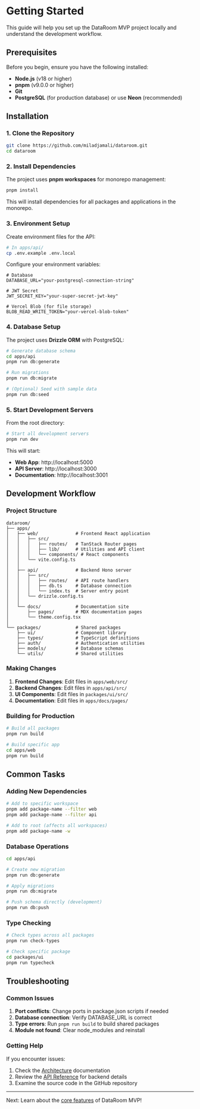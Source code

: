 # Getting Started

This guide will help you set up the DataRoom MVP project locally and understand the development workflow.

## Prerequisites

Before you begin, ensure you have the following installed:

- **Node.js** (v18 or higher)
- **pnpm** (v9.0.0 or higher)  
- **Git**
- **PostgreSQL** (for production database) or use **Neon** (recommended)

## Installation

### 1. Clone the Repository

```bash
git clone https://github.com/miladjamali/dataroom.git
cd dataroom
```

### 2. Install Dependencies

The project uses **pnpm workspaces** for monorepo management:

```bash
pnpm install
```

This will install dependencies for all packages and applications in the monorepo.

### 3. Environment Setup

Create environment files for the API:

```bash
# In apps/api/
cp .env.example .env.local
```

Configure your environment variables:

```env
# Database
DATABASE_URL="your-postgresql-connection-string"

# JWT Secret
JWT_SECRET_KEY="your-super-secret-jwt-key"

# Vercel Blob (for file storage)
BLOB_READ_WRITE_TOKEN="your-vercel-blob-token"
```

### 4. Database Setup

The project uses **Drizzle ORM** with PostgreSQL:

```bash
# Generate database schema
cd apps/api
pnpm run db:generate

# Run migrations
pnpm run db:migrate

# (Optional) Seed with sample data
pnpm run db:seed
```

### 5. Start Development Servers

From the root directory:

```bash
# Start all development servers
pnpm run dev
```

This will start:
- **Web App**: http://localhost:5000
- **API Server**: http://localhost:3000
- **Documentation**: http://localhost:3001

## Development Workflow

### Project Structure

```
dataroom/
├── apps/
│   ├── web/              # Frontend React application
│   │   ├── src/
│   │   │   ├── routes/   # TanStack Router pages
│   │   │   ├── lib/      # Utilities and API client
│   │   │   └── components/ # React components
│   │   └── vite.config.ts
│   │
│   ├── api/              # Backend Hono server
│   │   ├── src/
│   │   │   ├── routes/   # API route handlers
│   │   │   ├── db.ts     # Database connection
│   │   │   └── index.ts  # Server entry point
│   │   └── drizzle.config.ts
│   │
│   └── docs/             # Documentation site
│       ├── pages/        # MDX documentation pages
│       └── theme.config.tsx
│
└── packages/             # Shared packages
    ├── ui/               # Component library
    ├── types/            # TypeScript definitions
    ├── auth/             # Authentication utilities
    ├── models/           # Database schemas
    └── utils/            # Shared utilities
```

### Making Changes

1. **Frontend Changes**: Edit files in `apps/web/src/`
2. **Backend Changes**: Edit files in `apps/api/src/`
3. **UI Components**: Edit files in `packages/ui/src/`
4. **Documentation**: Edit files in `apps/docs/pages/`

### Building for Production

```bash
# Build all packages
pnpm run build

# Build specific app
cd apps/web
pnpm run build
```

## Common Tasks

### Adding New Dependencies

```bash
# Add to specific workspace
pnpm add package-name --filter web
pnpm add package-name --filter api

# Add to root (affects all workspaces)
pnpm add package-name -w
```

### Database Operations

```bash
cd apps/api

# Create new migration
pnpm run db:generate

# Apply migrations
pnpm run db:migrate

# Push schema directly (development)
pnpm run db:push
```

### Type Checking

```bash
# Check types across all packages
pnpm run check-types

# Check specific package
cd packages/ui
pnpm run typecheck
```

## Troubleshooting

### Common Issues

1. **Port conflicts**: Change ports in package.json scripts if needed
2. **Database connection**: Verify DATABASE_URL is correct
3. **Type errors**: Run `pnpm run build` to build shared packages
4. **Module not found**: Clear node_modules and reinstall

### Getting Help

If you encounter issues:

1. Check the [Architecture](/architecture) documentation
2. Review the [API Reference](/api) for backend details
3. Examine the source code in the GitHub repository

---

Next: Learn about the [core features](/features) of DataRoom MVP!